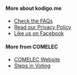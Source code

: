 <div>

#### More about kodigo.me

- [Check the FAQs](/faq)
- [Read our Privacy Policy](/privacy)
- [Like us on Facebook](https://www.facebook.com/kodigomeph)

</div>

<div>

#### More from COMELEC

- [COMELEC Website](https://comelec.gov.ph/)
- [Steps in Voting](https://comelec.gov.ph/?r=2022NLE/VoterEducation/StepsinVoting)

</div>
